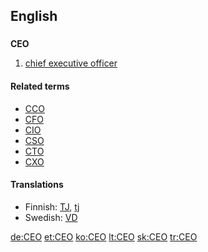 {{see|ceo}}
==English==

==={{initialism}}===
'''CEO'''

# [[chief executive officer]]

====Related terms====
*[[CCO]]
*[[CFO]]
*[[CIO]]
*[[CSO]]
*[[CTO]]
*[[CXO]]

====Translations====
*Finnish: [[TJ]], [[tj]]
*Swedish: [[VD]]

[[de:CEO]]
[[et:CEO]]
[[ko:CEO]]
[[lt:CEO]]
[[sk:CEO]]
[[tr:CEO]]